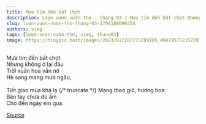 ```yaml
---
title: Mưa tìm đến bất chợt
description: Lượn vượn vườn thơ - tháng 03-1 Mưa tìm đến bất chợt Nhưng không ở lại đâu
slug: luon-vuon-vuon-tho-thang-03-1704188090354
authors: sieg
tags: [lượn-vượn-vườn-thơ, sieg, thang03]
image: https://tinypic.host/images/2023/02/28/275289105_494795752157297_5762746995575346108_n.th.jpg
---
```


Mưa tìm đến bất chợt\
Nhưng không ở lại đâu\
Trời xuân hoa vẫn nở\
Hè sang mang mưa ngâu,\
\
Tiết giao mùa khá lạ
{/* truncate */}
Mang theo gió, hương hoa\
Bàn tay chưa đủ ấm\
Cho đến ngày em qua.

[Source](https://www.facebook.com/ape.poem/photos/a.115514046752138/494795758823963/?type=3)
